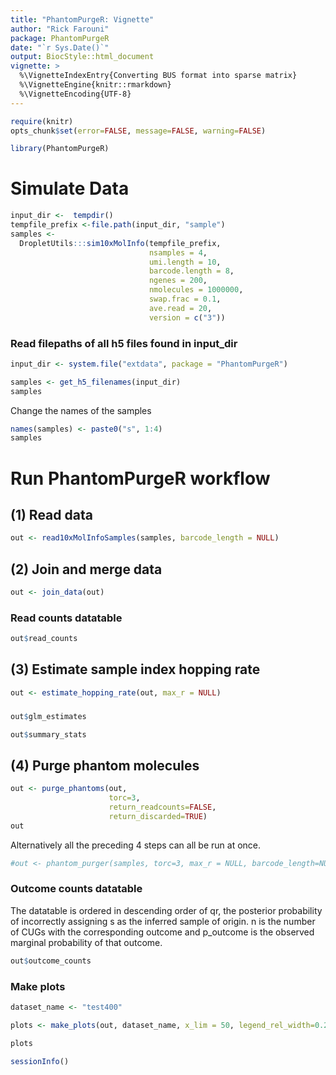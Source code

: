 ```yaml
---
title: "PhantomPurgeR: Vignette"
author: "Rick Farouni"
package: PhantomPurgeR
date: "`r Sys.Date()`"
output: BiocStyle::html_document
vignette: >
  %\VignetteIndexEntry{Converting BUS format into sparse matrix}
  %\VignetteEngine{knitr::rmarkdown}
  %\VignetteEncoding{UTF-8}
---
```



```r
require(knitr)
opts_chunk$set(error=FALSE, message=FALSE, warning=FALSE)
```
```r
library(PhantomPurgeR)
```


# Simulate Data 
```r
input_dir <-  tempdir()
tempfile_prefix <-file.path(input_dir, "sample")
samples <-
  DropletUtils:::sim10xMolInfo(tempfile_prefix, 
                               nsamples = 4, 
                               umi.length = 10,
                               barcode.length = 8,
                               ngenes = 200,
                               nmolecules = 1000000,
                               swap.frac = 0.1,
                               ave.read = 20, 
                               version = c("3"))
```


### Read filepaths of all h5 files found in input_dir


```r
input_dir <- system.file("extdata", package = "PhantomPurgeR")
```


```r
samples <- get_h5_filenames(input_dir)
samples
```

Change the names of the samples

```r
names(samples) <- paste0("s", 1:4)
samples
```

# Run PhantomPurgeR workflow

## (1) Read data

```r
out <- read10xMolInfoSamples(samples, barcode_length = NULL)
```

##  (2) Join and merge data

```r
out <- join_data(out)
```

### Read counts datatable

```r
out$read_counts
```



## (3) Estimate sample index hopping rate

```r
out <- estimate_hopping_rate(out, max_r = NULL)
```

###

```r
out$glm_estimates
```




```r
out$summary_stats
```


## (4) Purge phantom molecules

```r
out <- purge_phantoms(out,
                      torc=3,
                      return_readcounts=FALSE,
                      return_discarded=TRUE)
out 
```

Alternatively all the preceding 4 steps can all be run at once.

```r
#out <- phantom_purger(samples, torc=3, max_r = NULL, barcode_length=NULL, return_readcounts=FALSE, return_discarded=TRUE)
```



### Outcome counts datatable

The datatable is ordered in descending order of qr, the posterior probability of incorrectly assigning s as the inferred sample of origin. n is the number of CUGs with the corresponding outcome and p_outcome is the observed marginal probability of that outcome.

```r
out$outcome_counts
```
### Make plots

```r
dataset_name <- "test400"
```
```r
plots <- make_plots(out, dataset_name, x_lim = 50, legend_rel_width=0.2)
```


```r
plots 
```

```r
sessionInfo()
```



